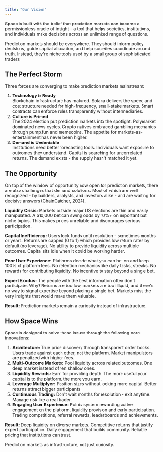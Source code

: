 ```yaml
---
title: "Our Vision"
---
```


Space is built with the belief that prediction markets can become a permissionless oracle of insight - a tool that helps societies, institutions, and individuals make decisions across an unlimited range of questions.

Prediction markets should be everywhere. They should inform policy decisions, guide capital allocation, and help societies coordinate around truth. Instead, they're niche tools used by a small group of sophisticated traders.

## The Perfect Storm

Three forces are converging to make prediction markets mainstream: 

1. **Technology is Ready**\
   Blockchain infrastructure has matured. Solana delivers the speed and cost structure needed for high-frequency, small-stake markets. Smart contracts can enforce rules transparently without intermediaries. 
2. **Culture is Primed**\
   The 2024 election put prediction markets into the spotlight. Polymarket dominated news cycles. Crypto natives embraced gambling mechanics through pump.fun and memecoins. The appetite for markets-as-entertainment has never been higher. 
3. **Demand is Undeniable**\
   Institutions need better forecasting tools. Individuals want exposure to outcomes they understand. Capital is searching for uncorrelated returns. The demand exists - the supply hasn't matched it yet. 

## The Opportunity

On top of the window of opportunity now open for prediction markets, there are also challenges that demand solutions. Most of which are well recognized - by builders, analysts, and investors alike - and are waiting for decisive answers ([ChainCatcher, 2024](https://www.chaincatcher.com/en/article/2130614)).

**Liquidity Crisis:** Markets outside major US elections are thin and easily manipulated. A \$10,000 bet can swing odds by 10%+ on important but niche topics. This makes prices unreliable and discourages serious participation.

**Capital Inefficiency:** Users lock funds until resolution - sometimes months or years. Returns are capped (0 to 1) which provides low return rates by default (no leverage). No ability to provide liquidity across multiple outcomes. Capital sits idle when it could be working harder.

**Poor User Experience:** Platforms decide what you can bet on and keep 100% of platform fees. No retention mechanics like daily tasks, streaks. No rewards for contributing liquidity. No incentive to stay beyond a single bet.

**Expert Exodus:** The people with the best information often don't participate. Why? Returns are too low, markets are too illiquid, and there's no way to signal expertise beyond placing a single bet. Markets miss the very insights that would make them valuable.

**Result:** Prediction markets remain a curiosity instead of infrastructure.

## How Space Wins

Space is designed to solve these issues through the following core innovations:

1. **Architecture:** True price discovery through transparent order books. Users trade against each other, not the platform. Market manipulators are penalized with higher fees.
2. **Multi-Outcome Markets:** Pool liquidity across related outcomes. One deep market instead of ten shallow ones.
3. **Liquidity Rewards:** Earn for providing depth. The more useful your capital is to the platform, the more you earn.
4. **Leverage Multiplyer:** Position sizes without locking more capital. Better returns attract bigger participants.
5. **Continuous Trading:** Don't wait months for resolution - exit anytime. Manage risk like a real trader.
6. **Engaging User Experience:** Points system rewarding active engagement on the platform, liquidity provision and early participation. Trading competitions, referral rewards, leaderboards and achievements.

**Result:** Deep liquidity on diverse markets. Competitive returns that justify expert participation. Daily engagement that builds community. Reliable pricing that institutions can trust.

Prediction markets as infrastructure, not just curiosity.